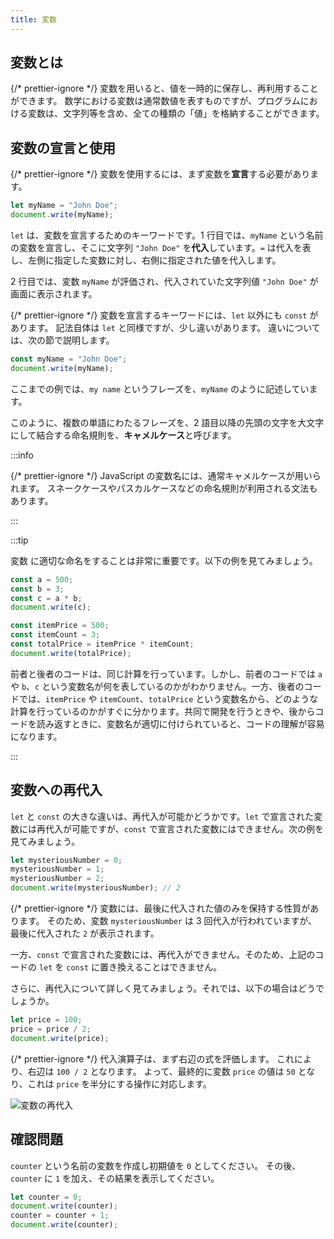 ```yaml
---
title: 変数
---
```


## <Term>変数</Term>とは

{/* prettier-ignore */}
<Term>変数</Term>を用いると、<Term>値</Term>を一時的に保存し、再利用することができます。
数学における変数は通常数値を表すものですが、プログラムにおける<Term>変数</Term>は、<Term>文字列</Term>等を含め、全ての種類の「<Term>値</Term>」を格納することができます。

## <Term>変数</Term>の<Term>宣言</Term>と使用

{/* prettier-ignore */}
<Term>変数</Term>を使用するには、まず<Term>変数</Term>を<Term>**宣言**</Term>する必要があります。

```javascript title="script.js"
let myName = "John Doe";
document.write(myName);
```

`let` は、<Term>変数</Term>を<Term>宣言</Term>するためのキーワードです。1 行目では、`myName` という名前の<Term>変数</Term>を<Term>宣言</Term>し、そこに文字列 `"John Doe"` を<Term>**代入**</Term>しています。`=` は<Term>代入</Term>を表し、左側に指定した<Term>変数</Term>に対し、右側に指定された<Term>値</Term>を<Term>代入</Term>します。

2 行目では、<Term>変数</Term> `myName` が<Term>評価</Term>され、<Term>代入</Term>されていた<Term>文字列</Term><Term>値</Term> `"John Doe"` が画面に表示されます。

{/* prettier-ignore */}
<Term>変数</Term>を<Term>宣言</Term>するキーワードには、`let` 以外にも `const` があります。
記法自体は `let` と同様ですが、少し違いがあります。
違いについては、次の節で説明します。

```javascript title="script.js"
const myName = "John Doe";
document.write(myName);
```

ここまでの例では、`my name` というフレーズを、`myName` のように記述しています。

このように、複数の単語にわたるフレーズを、2 語目以降の先頭の文字を大文字にして結合する命名規則を、<Term>**キャメルケース**</Term>と呼びます。

:::info

{/* prettier-ignore */}
<Term>JavaScript</Term> の<Term>変数</Term>名には、通常<Term>キャメルケース</Term>が用いられます。
<Term>スネークケース</Term>や<Term>パスカルケース</Term>などの命名規則が利用される文法もあります。

:::

:::tip

<Term>変数</Term>
に適切な命名をすることは非常に重要です。以下の例を見てみましょう。

```javascript
const a = 500;
const b = 3;
const c = a * b;
document.write(c);
```

```javascript
const itemPrice = 500;
const itemCount = 3;
const totalPrice = itemPrice * itemCount;
document.write(totalPrice);
```

前者と後者のコードは、同じ計算を行っています。しかし、前者のコードでは `a` や `b`、`c` という変数名が何を表しているのかがわかりません。一方、後者のコードでは、`itemPrice` や `itemCount`、`totalPrice` という変数名から、どのような計算を行っているのかがすぐに分かります。共同で開発を行うときや、後からコードを読み返すときに、変数名が適切に付けられていると、コードの理解が容易になります。

:::

## <Term>変数</Term>への再<Term>代入</Term>

`let` と `const` の大きな違いは、再<Term>代入</Term>が可能かどうかです。`let` で<Term>宣言</Term>された<Term>変数</Term>には再<Term>代入</Term>が可能ですが、`const` で<Term>宣言</Term>された<Term>変数</Term>にはできません。次の例を見てみましょう。

```javascript title="script.js"
let mysteriousNumber = 0;
mysteriousNumber = 1;
mysteriousNumber = 2;
document.write(mysteriousNumber); // 2
```

{/* prettier-ignore */}
<Term>変数</Term>には、最後に<Term>代入</Term>された<Term>値</Term>のみを保持する性質があります。
そのため、<Term>変数</Term> `mysteriousNumber` は 3 回<Term>代入</Term>が行われていますが、最後に<Term>代入</Term>された `2` が表示されます。

一方、`const` で<Term>宣言</Term>された<Term>変数</Term>には、再<Term>代入</Term>ができません。そのため、上記のコードの `let` を `const` に置き換えることはできません。

さらに、再<Term>代入</Term>について詳しく見てみましょう。それでは、以下の場合はどうでしょうか。

```javascript title="script.js"
let price = 100;
price = price / 2;
document.write(price);
```

<ViewSource url={import.meta.url} path="_samples/compound-assignment" />

{/* prettier-ignore */}
<Term>代入</Term><Term>演算子</Term>は、まず右辺の<Term>式</Term>を<Term>評価</Term>します。
これにより、右辺は `100 / 2` となります。
よって、最終的に<Term>変数</Term> `price` の<Term>値</Term>は `50` となり、これは `price` を半分にする操作に対応します。

![変数の再代入](./reassignment-evaluation.png)

## 確認問題

`counter` という名前の変数を作成し初期値を `0` としてください。
その後、`counter` に `1` を加え、その結果を表示してください。

<Answer title="カウンター">

```javascript title="script.js"
let counter = 0;
document.write(counter);
counter = counter + 1;
document.write(counter);
```

<ViewSource url={import.meta.url} path="_samples/counter" />

</Answer>
